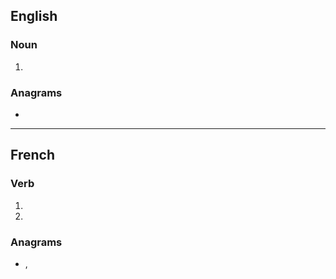 {{also|Fermions|fermións|férmions}}
==English==

===Noun===
{{head|en|noun form}}

# {{plural of|fermion|lang=en}}

===Anagrams===
* {{anagrams|en|a=efimnors|ensiform|sfermion}}

----

==French==

===Verb===
{{head|fr|verb form}}

# {{inflection of|fermer||1|p|impf|indc|lang=fr}}
# {{inflection of|fermer||1|p|pres|subj|lang=fr}}

===Anagrams===
* {{l|fr|informes}}, {{l|fr|informés}}